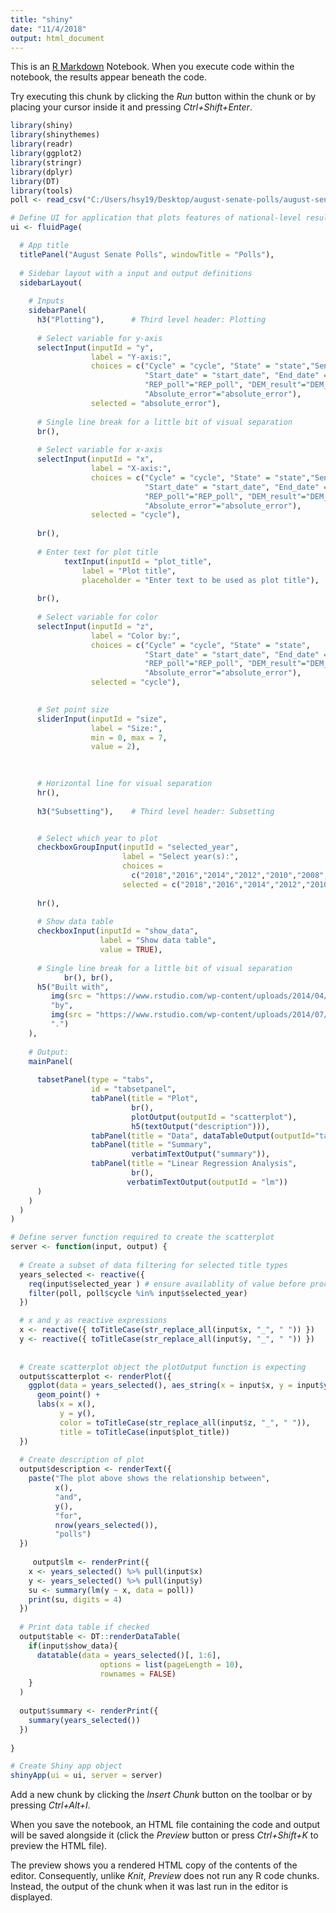 ---
title: "shiny"
date: "11/4/2018"
output: html_document
---

This is an [R Markdown](http://rmarkdown.rstudio.com) Notebook. When you execute code within the notebook, the results appear beneath the code. 

Try executing this chunk by clicking the *Run* button within the chunk or by placing your cursor inside it and pressing *Ctrl+Shift+Enter*. 

```{r}
library(shiny)
library(shinythemes)
library(readr)
library(ggplot2)
library(stringr)
library(dplyr)
library(DT)
library(tools)
poll <- read_csv("C:/Users/hsy19/Desktop/august-senate-polls/august-senate-polls/august_senate_polls.csv")

# Define UI for application that plots features of national-level results of the house forecast
ui <- fluidPage(

  # App title
  titlePanel("August Senate Polls", windowTitle = "Polls"),
  
  # Sidebar layout with a input and output definitions
  sidebarLayout(
    
    # Inputs
    sidebarPanel(
      h3("Plotting"),      # Third level header: Plotting
      
      # Select variable for y-axis 
      selectInput(inputId = "y", 
                  label = "Y-axis:",
                  choices = c("Cycle" = "cycle", "State" = "state","Senate_class" = "Senate_class",
                              "Start_date" = "start_date", "End_date" = "end_date","DEM_poll"="DEM_poll", 
                              "REP_poll"="REP_poll", "DEM_result"="DEM_result", "REP_result"="REP_result", "Error"="error",
                              "Absolute_error"="absolute_error"),
                  selected = "absolute_error"),
      
      # Single line break for a little bit of visual separation
      br(),
      
      # Select variable for x-axis 
      selectInput(inputId = "x", 
                  label = "X-axis:",
                  choices = c("Cycle" = "cycle", "State" = "state","Senate_class" = "Senate_class",
                              "Start_date" = "start_date", "End_date" = "end_date","DEM_poll"="DEM_poll", 
                              "REP_poll"="REP_poll", "DEM_result"="DEM_result", "REP_result"="REP_result", "Error"="error",
                              "Absolute_error"="absolute_error"), 
                  selected = "cycle"),
      
      br(),
      
      # Enter text for plot title
            textInput(inputId = "plot_title", 
                label = "Plot title", 
                placeholder = "Enter text to be used as plot title"),
      
      br(),
      
      # Select variable for color
      selectInput(inputId = "z", 
                  label = "Color by:",
                  choices = c("Cycle" = "cycle", "State" = "state",
                              "Start_date" = "start_date", "End_date" = "end_date","DEM_poll"="DEM_poll", 
                              "REP_poll"="REP_poll", "DEM_result"="DEM_result", "REP_result"="REP_result", "Error"="error",
                              "Absolute_error"="absolute_error"), 
                  selected = "cycle"),

      
      # Set point size
      sliderInput(inputId = "size", 
                  label = "Size:", 
                  min = 0, max = 7, 
                  value = 2),
      

      
      # Horizontal line for visual separation
      hr(),
      
      h3("Subsetting"),    # Third level header: Subsetting


      # Select which year to plot
      checkboxGroupInput(inputId = "selected_year",
                         label = "Select year(s):",
                         choices =
                           c("2018","2016","2014","2012","2010","2008","2006","2004","2002","2000","1998","1996","1994","1992","1990"),
                         selected = c("2018","2016","2014","2012","2010","2008","2006","2004","2002","2000","1998","1996","1994","1992","1990")),
      
      hr(),
      
      # Show data table
      checkboxInput(inputId = "show_data",
                    label = "Show data table",
                    value = TRUE),
      
      # Single line break for a little bit of visual separation
            br(), br(),
      h5("Built with",
         img(src = "https://www.rstudio.com/wp-content/uploads/2014/04/shiny.png", height = "30px"),
         "by",
         img(src = "https://www.rstudio.com/wp-content/uploads/2014/07/RStudio-Logo-Blue-Gray.png", height = "30px"),
         ".")
    ),
    
    # Output:
    mainPanel(
      
      tabsetPanel(type = "tabs",
                  id = "tabsetpanel",
                  tabPanel(title = "Plot",
                           br(),
                           plotOutput(outputId = "scatterplot"),
                           h5(textOutput("description"))),
                  tabPanel(title = "Data", dataTableOutput(outputId="table")),
                  tabPanel(title = "Summary", 
                           verbatimTextOutput("summary")),
                  tabPanel(title = "Linear Regression Analysis", 
                           br(),
                          verbatimTextOutput(outputId = "lm"))
      )
    )
  )
)

# Define server function required to create the scatterplot
server <- function(input, output) {
  
  # Create a subset of data filtering for selected title types
  years_selected <- reactive({
    req(input$selected_year ) # ensure availablity of value before proceeding
    filter(poll, poll$cycle %in% input$selected_year)
  })

  # x and y as reactive expressions
  x <- reactive({ toTitleCase(str_replace_all(input$x, "_", " ")) })
  y <- reactive({ toTitleCase(str_replace_all(input$y, "_", " ")) })
  
  
  # Create scatterplot object the plotOutput function is expecting 
  output$scatterplot <- renderPlot({
    ggplot(data = years_selected(), aes_string(x = input$x, y = input$y, color = input$z)) +
      geom_point() +
      labs(x = x(),
           y = y(),
           color = toTitleCase(str_replace_all(input$z, "_", " ")),
           title = toTitleCase(input$plot_title))
  })
  
  # Create description of plot
  output$description <- renderText({
    paste("The plot above shows the relationship between",
          x(),
          "and",
          y(),
          "for",
          nrow(years_selected()),
          "polls")
  })
  
     output$lm <- renderPrint({
    x <- years_selected() %>% pull(input$x)
    y <- years_selected() %>% pull(input$y)
    su <- summary(lm(y ~ x, data = poll)) 
    print(su, digits = 4)
  })
  
  # Print data table if checked
  output$table <- DT::renderDataTable(
    if(input$show_data){
      datatable(data = years_selected()[, 1:6], 
                    options = list(pageLength = 10), 
                    rownames = FALSE)
    }
  )
  
  output$summary <- renderPrint({
    summary(years_selected())
  })
  
}

# Create Shiny app object
shinyApp(ui = ui, server = server)
```

Add a new chunk by clicking the *Insert Chunk* button on the toolbar or by pressing *Ctrl+Alt+I*.

When you save the notebook, an HTML file containing the code and output will be saved alongside it (click the *Preview* button or press *Ctrl+Shift+K* to preview the HTML file).

The preview shows you a rendered HTML copy of the contents of the editor. Consequently, unlike *Knit*, *Preview* does not run any R code chunks. Instead, the output of the chunk when it was last run in the editor is displayed.
